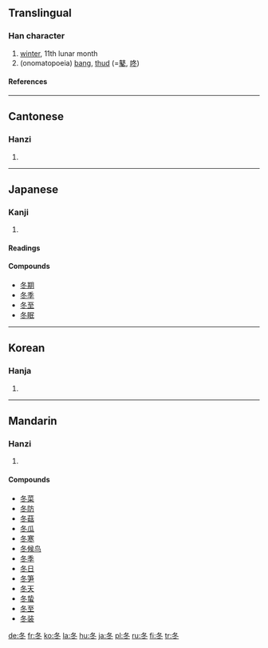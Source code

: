 {{see|鼕}}

==Translingual==
===Han character===
{{Han char|rad=冫|as=03|sn=5|four=2730<sub>3</sub>|canj=竹水卜 (HEY)}}
# [[winter]], 11th lunar month
# (onomatopoeia) [[bang]], [[thud]] (=[[鼕]], [[咚]])
====References====
{{Han ref|kx=0131.170|dkj=01610|dj=0294.130|hdz=20867.190|uh=51AC|ud=20908|bh=A556|bd=42326}}
----
==Cantonese==
===Hanzi===
{{yue-hanzi|jyut=|y=dung1}}
# {{defn|Cantonese}}
----
==Japanese==
===Kanji===
{{ja-kanji|grade=|rs=冫03}}
# {{defn|Japanese}} 
====Readings====
{{ja-readings|on=[[とう]] (tō)|kun=[[ふゆ]] (fuyu)}}

====Compounds====
*[[冬期]]
*[[冬季]]
*[[冬至]]
*[[冬眠]]
----
==Korean==
===Hanja===
{{ko-hanja|hangeul=[[동]]|rv=dong|mr=tong}}
# {{defn|Korean}}
----
==Mandarin==
===Hanzi===
{{cmn-hanzi|pin=[[dōng]] (dong1)|wg=tung<sup>1</sup>}}
# {{defn|Mandarin}}

====Compounds====
*[[冬菜]]
*[[冬防]]
*[[冬菇]]
*[[冬瓜]]
*[[冬寒]]
*[[冬候鸟]]
*[[冬季]]
*[[冬日]]
*[[冬笋]]
*[[冬天]]
*[[冬蛰]]
*[[冬至]]
*[[冬装]]

[[de:冬]]
[[fr:冬]]
[[ko:冬]]
[[la:冬]]
[[hu:冬]]
[[ja:冬]]
[[pl:冬]]
[[ru:冬]]
[[fi:冬]]
[[tr:冬]]
